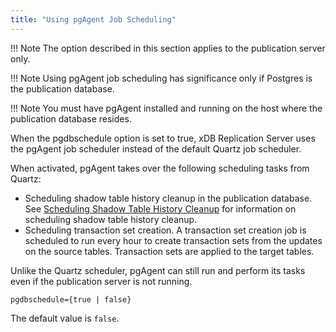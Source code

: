 ```yaml
---
title: "Using pgAgent Job Scheduling"
---
```


<div id="using_pgagent_job_scheduling" class="registered_link"></div>

!!! Note
    The option described in this section applies to the publication server only.

!!! Note
    Using pgAgent job scheduling has significance only if Postgres is the publication database.

!!! Note
    You must have pgAgent installed and running on the host where the publication database resides.

When the pgdbschedule option is set to true, xDB Replication Server uses the pgAgent job scheduler instead of the default Quartz job scheduler.

When activated, pgAgent takes over the following scheduling tasks from Quartz:

-   Scheduling shadow table history cleanup in the publication database. See [Scheduling Shadow Table History Cleanup](../../../07_common_operations/05_managing_history/#schedule_shadow_table_history_cleanup) for information on scheduling shadow table history cleanup.
-   Scheduling transaction set creation. A transaction set creation job is scheduled to run every hour to create transaction sets from the updates on the source tables. Transaction sets are applied to the target tables.

Unlike the Quartz scheduler, pgAgent can still run and perform its tasks even if the publication server is not running.

`pgdbschedule={true | false}`

The default value is `false`.
